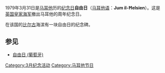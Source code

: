 {{multiple issues|
{{copyedit|time=2019-03-31T07:53:50+00:00}}
{{expand language|1=en|time=2019-03-31T07:53:50+00:00}}
{{unreferenced|time=2019-03-31T07:53:50+00:00}}
}}
{{Infobox holiday |
|holiday_name=自由日
|image=Birgumonument.jpg
|imagesize=150px
|caption=位於[[比尔古|比尔古]]的自由日纪念碑
|nickname=
|observedby=[[馬爾他|馬爾他]]
|duration= 每人
|frequency= 每年
|scheduling= 每年同日
|date= 3月31日
|observances=
|type=历史性
|longtype= 歷史/文化/記憶
|significance=紀念英國軍隊從馬耳他撤軍
}}
1979年3月31日是[[马耳他|马耳他]]历的[[纪念日|纪念日]]'''自由日'''（[[马耳他语|马耳他语]]：'''Jum il-Ħelsien'''）。这是[[英国皇家海军|英国皇家海军]]撤出马耳他的周年纪念日。

在该国的[[比尔古|比尔古]]海滨有一块自由日的纪念碑。

==参见==
*[[自由日_(葡萄牙)|自由日 (葡萄牙)]]

{{Malta-stub}}

[[Category:3月纪念活动|Category:3月纪念活动]]
[[Category:马耳他节日|Category:马耳他节日]]